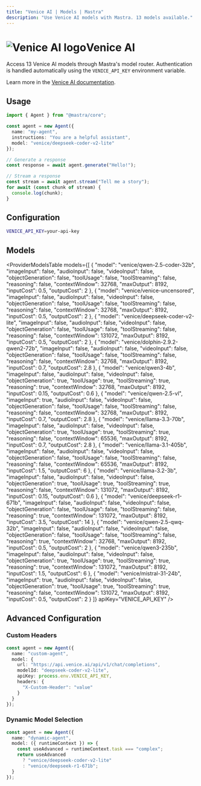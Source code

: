 ```yaml
---
title: "Venice AI | Models | Mastra"
description: "Use Venice AI models with Mastra. 13 models available."
---
```



# <img src="https://models.dev/logos/venice.svg" alt="Venice AI logo" className="inline w-8 h-8 mr-2 align-middle dark:invert dark:brightness-0 dark:contrast-200" />Venice AI

Access 13 Venice AI models through Mastra's model router. Authentication is handled automatically using the `VENICE_API_KEY` environment variable.

Learn more in the [Venice AI documentation](https://docs.venice.ai).

## Usage

```typescript
import { Agent } from "@mastra/core";

const agent = new Agent({
  name: "my-agent",
  instructions: "You are a helpful assistant",
  model: "venice/deepseek-coder-v2-lite"
});

// Generate a response
const response = await agent.generate("Hello!");

// Stream a response
const stream = await agent.stream("Tell me a story");
for await (const chunk of stream) {
  console.log(chunk);
}
```

## Configuration

```bash
VENICE_API_KEY=your-api-key
```

## Models

<ProviderModelsTable 
  models={[
  {
    "model": "venice/qwen-2.5-coder-32b",
    "imageInput": false,
    "audioInput": false,
    "videoInput": false,
    "objectGeneration": false,
    "toolUsage": false,
    "toolStreaming": false,
    "reasoning": false,
    "contextWindow": 32768,
    "maxOutput": 8192,
    "inputCost": 0.5,
    "outputCost": 2
  },
  {
    "model": "venice/venice-uncensored",
    "imageInput": false,
    "audioInput": false,
    "videoInput": false,
    "objectGeneration": false,
    "toolUsage": false,
    "toolStreaming": false,
    "reasoning": false,
    "contextWindow": 32768,
    "maxOutput": 8192,
    "inputCost": 0.5,
    "outputCost": 2
  },
  {
    "model": "venice/deepseek-coder-v2-lite",
    "imageInput": false,
    "audioInput": false,
    "videoInput": false,
    "objectGeneration": false,
    "toolUsage": false,
    "toolStreaming": false,
    "reasoning": false,
    "contextWindow": 131072,
    "maxOutput": 8192,
    "inputCost": 0.5,
    "outputCost": 2
  },
  {
    "model": "venice/dolphin-2.9.2-qwen2-72b",
    "imageInput": false,
    "audioInput": false,
    "videoInput": false,
    "objectGeneration": false,
    "toolUsage": false,
    "toolStreaming": false,
    "reasoning": false,
    "contextWindow": 32768,
    "maxOutput": 8192,
    "inputCost": 0.7,
    "outputCost": 2.8
  },
  {
    "model": "venice/qwen3-4b",
    "imageInput": false,
    "audioInput": false,
    "videoInput": false,
    "objectGeneration": true,
    "toolUsage": true,
    "toolStreaming": true,
    "reasoning": true,
    "contextWindow": 32768,
    "maxOutput": 8192,
    "inputCost": 0.15,
    "outputCost": 0.6
  },
  {
    "model": "venice/qwen-2.5-vl",
    "imageInput": true,
    "audioInput": false,
    "videoInput": false,
    "objectGeneration": false,
    "toolUsage": false,
    "toolStreaming": false,
    "reasoning": false,
    "contextWindow": 32768,
    "maxOutput": 8192,
    "inputCost": 0.7,
    "outputCost": 2.8
  },
  {
    "model": "venice/llama-3.3-70b",
    "imageInput": false,
    "audioInput": false,
    "videoInput": false,
    "objectGeneration": true,
    "toolUsage": true,
    "toolStreaming": true,
    "reasoning": false,
    "contextWindow": 65536,
    "maxOutput": 8192,
    "inputCost": 0.7,
    "outputCost": 2.8
  },
  {
    "model": "venice/llama-3.1-405b",
    "imageInput": false,
    "audioInput": false,
    "videoInput": false,
    "objectGeneration": false,
    "toolUsage": false,
    "toolStreaming": false,
    "reasoning": false,
    "contextWindow": 65536,
    "maxOutput": 8192,
    "inputCost": 1.5,
    "outputCost": 6
  },
  {
    "model": "venice/llama-3.2-3b",
    "imageInput": false,
    "audioInput": false,
    "videoInput": false,
    "objectGeneration": true,
    "toolUsage": true,
    "toolStreaming": true,
    "reasoning": false,
    "contextWindow": 131072,
    "maxOutput": 8192,
    "inputCost": 0.15,
    "outputCost": 0.6
  },
  {
    "model": "venice/deepseek-r1-671b",
    "imageInput": false,
    "audioInput": false,
    "videoInput": false,
    "objectGeneration": false,
    "toolUsage": false,
    "toolStreaming": false,
    "reasoning": true,
    "contextWindow": 131072,
    "maxOutput": 8192,
    "inputCost": 3.5,
    "outputCost": 14
  },
  {
    "model": "venice/qwen-2.5-qwq-32b",
    "imageInput": false,
    "audioInput": false,
    "videoInput": false,
    "objectGeneration": false,
    "toolUsage": false,
    "toolStreaming": false,
    "reasoning": true,
    "contextWindow": 32768,
    "maxOutput": 8192,
    "inputCost": 0.5,
    "outputCost": 2
  },
  {
    "model": "venice/qwen3-235b",
    "imageInput": false,
    "audioInput": false,
    "videoInput": false,
    "objectGeneration": true,
    "toolUsage": true,
    "toolStreaming": true,
    "reasoning": true,
    "contextWindow": 131072,
    "maxOutput": 8192,
    "inputCost": 1.5,
    "outputCost": 6
  },
  {
    "model": "venice/mistral-31-24b",
    "imageInput": true,
    "audioInput": false,
    "videoInput": false,
    "objectGeneration": true,
    "toolUsage": true,
    "toolStreaming": true,
    "reasoning": false,
    "contextWindow": 131072,
    "maxOutput": 8192,
    "inputCost": 0.5,
    "outputCost": 2
  }
]}
  apiKey="VENICE_API_KEY"
/>

## Advanced Configuration

### Custom Headers

```typescript
const agent = new Agent({
  name: "custom-agent",
  model: {
    url: "https://api.venice.ai/api/v1/chat/completions",
    modelId: "deepseek-coder-v2-lite",
    apiKey: process.env.VENICE_API_KEY,
    headers: {
      "X-Custom-Header": "value"
    }
  }
});
```

### Dynamic Model Selection

```typescript
const agent = new Agent({
  name: "dynamic-agent",
  model: ({ runtimeContext }) => {
    const useAdvanced = runtimeContext.task === "complex";
    return useAdvanced 
      ? "venice/deepseek-coder-v2-lite"
      : "venice/deepseek-r1-671b";
  }
});
```
